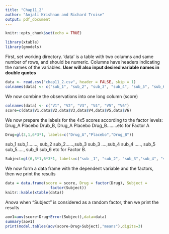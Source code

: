 ```yaml
---
title: "Chap11_2"
author: "Anjali Krishnan and Richard Troise"
output: pdf_document
---
```


```r
knitr::opts_chunk$set(echo = TRUE)
```

```r
library(xtable)
library(gmodels)
```

First, set working directory. 'data' is a table with two columns and same number of rows, and should be numeric. Columns have headers indicating the names of the variables. **User will also input desired variable names in double quotes**
```r
data <- read.csv("chap11_2.csv", header = FALSE, skip = 1)
colnames(data) <- c("sub_1", "sub_2", "sub_3", "sub_4", "sub_5", "sub_6")
```

We now combine the observations into one long column (score)
```r
colnames(data) <- c("V1", "V2", "V3", "V4", "V5", "V6")
score=c(data$V1,data$V2,data$V3,data$V4,data$V5,data$V6)
```

We now prepare the labels for the 4x5 scores according to the factor levels:
Drug_A Placebo Drub_B, Drug_A Placebo Drug_B........etc for
Factor A
```r
Drug=gl(3,1,6*3*1, labels=c("Drug_A","Placebo","Drug_B"))
```

sub_1 sub_1......., sub_2 sub_2......,sub_3 sub_3 ....,sub_4
sub_4 ....., sub_5 sub_5....., sub_6 sub_6 etc for Factor B.
```r
Subject=gl(6,3*1,6*3*1, labels=c("sub _1", "sub_2", "sub_3","sub_4", "sub_5", "sub_6"))
```

We now form a data frame with the dependent variable and the factors, then we print the results
```r
data = data.frame(score = score, Drug = factor(Drug), Subject =
                    factor(Subject))
knitr::kable(xtable(data))
```

Anova when "Subject" is considered as a random factor, then we print the results
```r
aov1=aov(score~Drug+Error(Subject),data=data)
summary(aov1)
print(model.tables(aov(score~Drug+Subject),"means"),digits=3)
```
